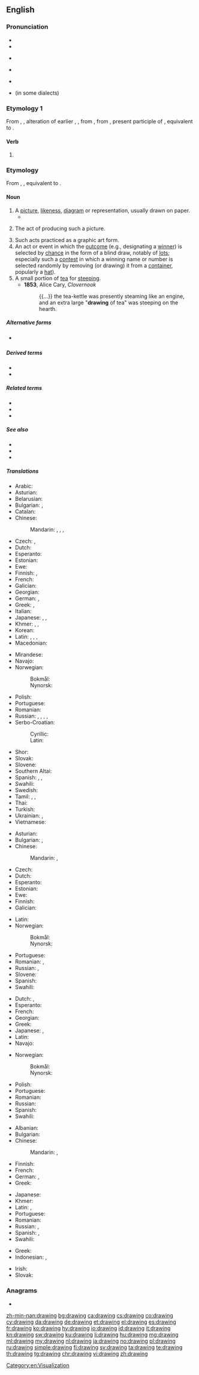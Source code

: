 ==English==

===Pronunciation===
{{wikipedia}}
* {{audio|en-us-drawing.ogg|Audio (US)|lang=en}}
* {{IPA|/ˈdɹɔ.ɪŋ(ɡ)/|lang=en}}
* {{a|[[:w:cot-caught merger|cot-caught merger]]}} {{IPA|/'dɹɑ.ɪŋ(ɡ)/|lang=en}}
* {{a|[[:w:Intrusive_r|intrusive R]]}} {{IPA|/ˈdɹɔɹɪŋ(ɡ)/|lang=en}}
* {{rhymes|ɔːɪŋ|lang=en}}
* {{rhymes|ɔːɹɪŋ|lang=en}} (in some dialects)

===Etymology 1===
From {{inh|en|enm|drauinge}}, {{m|enm|drawinge}}, alteration of earlier {{m|enm|drawende}}, {{m|enm|drawand}}, from {{inh|en|ang|dragende}}, from {{inh|en|gem-pro|*dragandz|t=drawing}}, present participle of {{der|en|gem-pro|*draganą|t=to draw; pull}}, equivalent to {{suffix|en|draw|ing}}.

====Verb====
{{head|en|present participle}}

# {{present participle of|draw|lang=en|nocat=1}}

===Etymology===
From {{inh|en|enm|drauing}}, {{m|enm|drawing}}, equivalent to {{suffix|en|draw|ing}}.

====Noun====
{{en-noun|~}}

# A [[picture]], [[likeness]], [[diagram]] or representation, usually drawn on paper.
#* {{quote-magazine|date=2012-03
|author=[[w:Brian Hayes (scientist)|Brian Hayes]]
|title=Pixels or Perish
|volume=100|issue=2|page=106
|magazine=[[w:American Scientist|American Scientist]]
|url=http://www.americanscientist.org/issues/pub/pixels-or-perish
|passage='''Drawings''' and pictures are more than mere ornaments in scientific discourse. Blackboard sketches, geological maps, diagrams of molecular structure, astronomical photographs, MRI images, the many varieties of statistical charts and graphs: These pictorial devices are indispensable tools for presenting evidence, for explaining a theory, for telling a story.}}
# {{qualifier|uncountable}} The act of producing such a picture.
# Such acts practiced as a graphic art form.
# An act or event in which the [[outcome]] (e.g., designating a [[winner]]) is selected by [[chance]] in the form of a blind draw, notably of [[lot]]s; especially such a [[contest]] in which a winning name or number is selected randomly by removing (or drawing) it from a [[container]], popularly a [[hat]]).
# A small portion of [[tea]] for [[steep]]ing.
#* '''1853''', Alice Cary, ''Clovernook''
#*: {{...}} the tea-kettle was presently steaming like an engine, and an extra large "'''drawing''' of tea" was steeping on the hearth.

=====Alternative forms=====
* {{l|en|dwg}} {{q|abbreviation}}

=====Derived terms=====
* {{l|en|drawing board}}
* {{l|en|technical drawing}}

=====Related terms=====
* {{l|en|draft}}
* {{l|en|drawer}}
* {{l|en|drawn work}}

=====See also=====
* {{l|en|sketch}}
* {{l|en|drafter}}
* {{l|en|draftsman}}

=====Translations=====
{{trans-top|picture, likeness, diagram or representation}}
* Arabic: {{t|ar|رَسْم|m}}
* Asturian: {{t|ast|dibuxu|m}}
* Belarusian: {{t|be|малю́нак|m|sc=Cyrl}}
* Bulgarian: {{t+|bg|рису́нка|f}}, {{t+|bg|черте́ж|m}}
* Catalan: {{t+|ca|dibuix|m}}
* Chinese:
*: Mandarin: {{t+|cmn|圖畫|sc=Hani}}, {{t+|cmn|图画|tr=túhuà|sc=Hani}}, {{t+|cmn|圖片|sc=Hani}}, {{t+|cmn|图片|tr=túpiàn|sc=Hani}}
* Czech: {{t+|cs|kresba|f}}, {{t|cs|nákres|m}}
* Dutch: {{t+|nl|tekening}}
* Esperanto: {{t|eo|desegnaĵo}}
* Estonian: {{t|et|joonistus}}
* Ewe: {{t|ee|nutata}}
* Finnish: {{t+|fi|piirros}}, {{t+|fi|piirustus}}
* French: {{t+|fr|dessin|m}}
* Galician: {{t+|gl|debuxo|m}}
* Georgian: {{t|ka|ხატვა}}
* German: {{t+|de|Zeichnung|f}}, {{t+|de|Bild|n}}
* Greek: {{t+|el|σχέδιο|n}}, {{t+|el|σχεδίασμα|n}}
* Italian: {{t+|it|disegno|m}}
* Japanese: {{t+|ja|絵|tr=え, e|sc=Jpan}}, {{t|ja|素描|tr=そびょう, sobyō|sc=Jpan}}, {{t+|ja|図画|tr=ずが, zuga|sc=Jpan}}
* Khmer: {{t+|km|គំនូរ|tr=kumnuu|sc=Khmr}}, {{t|km|រូបភាព|tr=ruup pʰiep|sc=Khmr}}, {{t+|km|គំនូស|tr=kumnuuh|sc=Khmr}}
* Korean: {{t+|ko|그림}}
* Latin: {{t|la|imago}}, {{t+|la|descriptio}}, {{t+|la|forma}}, {{t|la|designatio}}
* Macedonian: {{t|mk|цртеж|m|sc=Cyrl}}
{{trans-mid}}
* Mirandese: {{t|mwl|dezeinho}}
* Navajo: {{t|nv|naʼashchʼąąʼ}}
* Norwegian:
*: Bokmål: {{t|nb|tegning|m|f}}
*: Nynorsk: {{t|nn|teikning|f}}
* Polish: {{t+|pl|rysunek|m}}
* Portuguese: {{t+|pt|desenho}}
* Romanian: {{t+|ro|desen|n}}
* Russian: {{t+|ru|рису́нок|m}}, {{qualifier|draft, design, diagram}} {{t+|ru|чертёж|m}}, {{t+|ru|карти́нка|f}} {{t+|ru|диагра́мма|f}}, {{qualifier|diagram}} {{t+|ru|схе́ма|f}}, {{qualifier|design}}
* Serbo-Croatian:
*: Cyrillic: {{t|sh|цртеж|m}}
*: Latin: {{t+|sh|crtež|m}}
* Shor: {{t|cjs|қаас|tr=qaas}}
* Slovak: {{t|sk|kresba|f}}
* Slovene: {{t+|sl|risba|f}}
* Southern Altai: {{t|alt|јурук|tr=curuk}}
* Spanish: {{t+|es|dibujo|m}}, {{t+|es|esquema|m}}, {{t+|es|croquis|m}}
* Swahili: {{t+|sw|mchoro}}
* Swedish: {{t+|sv|ritning|c}}
* Tamil: {{t+|ta|ஓவியம்|sc=Taml}}, {{t+|ta|படம்|sc=Taml}}, {{t+|ta|கீறல்|sc=Taml}}
* Thai: {{t-needed|th}}
* Turkish: {{t+|tr|çizim}}
* Ukrainian: {{t+|uk|рису́нок|m|sc=Cyrl}}, {{t+|uk|малю́нок|m|sc=Cyrl}}
* Vietnamese: {{t|vi|hình vẽ}}
{{trans-bottom}}

{{trans-top|act of producing a picture}}
* Asturian: {{t|ast|dibuxu|m}}
* Bulgarian: {{t+|bg|рисуване|n}}, {{t+|bg|чертане|n}}
* Chinese:
*: Mandarin: {{t+|cmn|繪圖|sc=Hani}}, {{t+|cmn|绘图|tr=huìtú|sc=Hani}}
* Czech: {{t+|cs|kresba|f}}
* Dutch: {{t+|nl|tekenen|n}}
* Esperanto: {{t|eo|desegnado}}
* Estonian: {{t|et|joonistamine}}
* Ewe: {{t|ee|nutata}}
* Finnish: {{t+|fi|piirtäminen}}
* Galician: {{t+|gl|debuxo|m}}
{{trans-mid}}
* Latin: {{t|la|graphidis scientia}}
* Norwegian:
*: Bokmål: {{t|nb|tegning|m|f}}
*: Nynorsk: {{t|nn|teikning|f}}
* Portuguese: {{t|pt|desenhação|f}}
* Romanian: {{t+|ro|desenare|f}}, {{t+|ro|desenat|n}}
* Russian: {{t+|ru|рисова́ние|n}}, {{qualifier|drafting}} {{t+|ru|черче́ние|m}}
* Slovene: {{t|sl|risanje|n}}
* Spanish: {{t+|es|dibujar}}
* Swahili: {{t+|sw|mchoro}}
{{trans-bottom}}

{{trans-top|graphic art form}}
* Dutch: {{t+|nl|tekenen|n}}, {{t|nl|tekenkunst}}
* Esperanto: {{t|eo|desegnado}}
* French: {{t+|fr|dessin|m}}
* Georgian: {{t|ka|ხატვა}}
* Greek: {{t+|el|σχέδιο|n}}
* Japanese: {{t|ja|デッサン|tr=dessan|sc=Jpan}}, {{t|ja|ドローイング|tr=dorōingu|sc=Jpan}}
* Latin: {{t|la|graphis}}
* Navajo: {{t|nv|naʼashchʼąąʼ}}
{{trans-mid}}
* Norwegian:
*: Bokmål: {{t|nb|tegning|m|f}}
*: Nynorsk: {{t|nn|teikning|f}}
* Polish: {{t+|pl|rysunek|m}}
* Portuguese: {{t+|pt|desenho|m}}
* Romanian: {{t+|ro|desen|n}}
* Russian: {{t+|ru|рисова́ние|n}}
* Spanish: {{t+|es|dibujo|m}}
* Swahili: {{t+|sw|mchoro}}
{{trans-bottom}}

{{trans-top|action where the outcome is selected by chance using a draw}}
* Albanian: {{t+|sq|short|m}}
* Bulgarian: {{t+|bg|теглене|n}}
* Chinese:
*: Mandarin: {{t+|cmn|抽籤|sc=Hani}}, {{t+|cmn|抽签|tr=chōuqiān|sc=Hani}}
* Finnish: {{t|fi|nostoarvonta}}
* French: {{t+|fr|pige|f}}
* German: {{t|de|Auslosung|f}}, {{t+|de|Ziehung|f}}
* Greek: {{t+|el|κλήρωση|f}}
{{trans-mid}}
* Japanese: {{t+|ja|抽選|tr=ちゅうせん, chūsen|sc=Jpan}}
* Khmer: {{t+|km|ឆ្នោត|tr=cnaot|sc=Khmr}}
* Latin: {{t|la|lineamenta}}, {{t|la|adumbratio}}
* Portuguese: {{t+|pt|sorteio|m}}
* Romanian: {{t+|ro|tragere|f}}
* Russian: {{t+|ru|жеребьёвка}}, {{t+|ru|ро́зыгрыш|m}}
* Spanish: {{t+|es|sorteo|m}}, {{t+|es|rifa|f}}
* Swahili: {{t+|sw|mchoro}}
{{trans-bottom}}

{{checktrans-top}}
* Greek: {{t+check|el|σχεδίαση|f}}
* Indonesian: {{t+check|id|gambar}}, {{t+check|id|lukis|alt=lukisan}} <!-- was "[[lukis|lukisan]]" - assumed inflected form or vocalised spelling; please verify if linking is acceptable. see [[User:Kephir/gadgets/xte#Translation_fixing]] -->
{{trans-mid}}
* Irish: {{t-check|ga|dearadh|m}}
* Slovak: {{t-check|sk|kresba|f}}
{{trans-bottom}}

===Anagrams===
* {{l|en|warding}}

[[Category:en:Visualization]]

[[zh-min-nan:drawing]]
[[bg:drawing]]
[[ca:drawing]]
[[cs:drawing]]
[[co:drawing]]
[[cy:drawing]]
[[da:drawing]]
[[de:drawing]]
[[et:drawing]]
[[el:drawing]]
[[es:drawing]]
[[fr:drawing]]
[[ko:drawing]]
[[hy:drawing]]
[[io:drawing]]
[[id:drawing]]
[[it:drawing]]
[[kn:drawing]]
[[sw:drawing]]
[[ku:drawing]]
[[li:drawing]]
[[hu:drawing]]
[[mg:drawing]]
[[ml:drawing]]
[[my:drawing]]
[[nl:drawing]]
[[ja:drawing]]
[[no:drawing]]
[[pl:drawing]]
[[ru:drawing]]
[[simple:drawing]]
[[fi:drawing]]
[[sv:drawing]]
[[ta:drawing]]
[[te:drawing]]
[[th:drawing]]
[[tg:drawing]]
[[chr:drawing]]
[[vi:drawing]]
[[zh:drawing]]